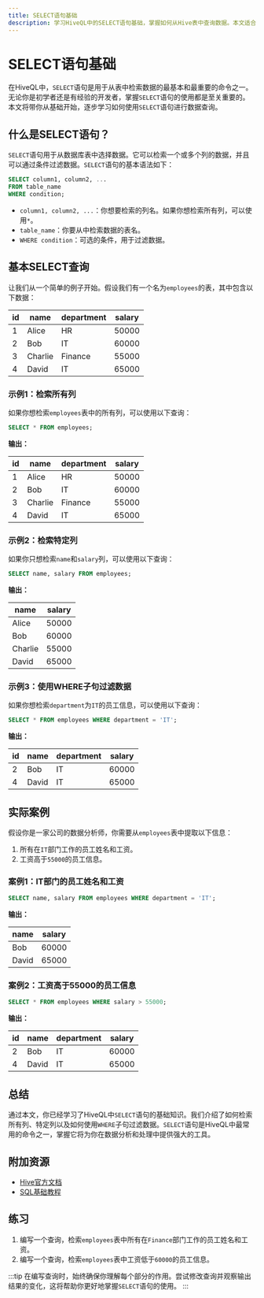 ```yaml
---
title: SELECT语句基础
description: 学习HiveQL中的SELECT语句基础，掌握如何从Hive表中查询数据。本文适合初学者，包含详细的解释、代码示例和实际案例。
---
```


# SELECT语句基础

在HiveQL中，`SELECT`语句是用于从表中检索数据的最基本和最重要的命令之一。无论你是初学者还是有经验的开发者，掌握`SELECT`语句的使用都是至关重要的。本文将带你从基础开始，逐步学习如何使用`SELECT`语句进行数据查询。

## 什么是SELECT语句？

`SELECT`语句用于从数据库表中选择数据。它可以检索一个或多个列的数据，并且可以通过条件过滤数据。`SELECT`语句的基本语法如下：

```sql
SELECT column1, column2, ...
FROM table_name
WHERE condition;
```

- `column1, column2, ...`：你想要检索的列名。如果你想检索所有列，可以使用`*`。
- `table_name`：你要从中检索数据的表名。
- `WHERE condition`：可选的条件，用于过滤数据。

## 基本SELECT查询

让我们从一个简单的例子开始。假设我们有一个名为`employees`的表，其中包含以下数据：

| id  | name   | department | salary |
|-----|--------|------------|--------|
| 1   | Alice  | HR         | 50000  |
| 2   | Bob    | IT         | 60000  |
| 3   | Charlie| Finance    | 55000  |
| 4   | David  | IT         | 65000  |

### 示例1：检索所有列

如果你想检索`employees`表中的所有列，可以使用以下查询：

```sql
SELECT * FROM employees;
```

**输出：**

| id  | name   | department | salary |
|-----|--------|------------|--------|
| 1   | Alice  | HR         | 50000  |
| 2   | Bob    | IT         | 60000  |
| 3   | Charlie| Finance    | 55000  |
| 4   | David  | IT         | 65000  |

### 示例2：检索特定列

如果你只想检索`name`和`salary`列，可以使用以下查询：

```sql
SELECT name, salary FROM employees;
```

**输出：**

| name   | salary |
|--------|--------|
| Alice  | 50000  |
| Bob    | 60000  |
| Charlie| 55000  |
| David  | 65000  |

### 示例3：使用WHERE子句过滤数据

如果你想检索`department`为`IT`的员工信息，可以使用以下查询：

```sql
SELECT * FROM employees WHERE department = 'IT';
```

**输出：**

| id  | name | department | salary |
|-----|------|------------|--------|
| 2   | Bob  | IT         | 60000  |
| 4   | David| IT         | 65000  |

## 实际案例

假设你是一家公司的数据分析师，你需要从`employees`表中提取以下信息：

1. 所有在`IT`部门工作的员工姓名和工资。
2. 工资高于`55000`的员工信息。

### 案例1：IT部门的员工姓名和工资

```sql
SELECT name, salary FROM employees WHERE department = 'IT';
```

**输出：**

| name | salary |
|------|--------|
| Bob  | 60000  |
| David| 65000  |

### 案例2：工资高于55000的员工信息

```sql
SELECT * FROM employees WHERE salary > 55000;
```

**输出：**

| id  | name | department | salary |
|-----|------|------------|--------|
| 2   | Bob  | IT         | 60000  |
| 4   | David| IT         | 65000  |

## 总结

通过本文，你已经学习了HiveQL中`SELECT`语句的基础知识。我们介绍了如何检索所有列、特定列以及如何使用`WHERE`子句过滤数据。`SELECT`语句是HiveQL中最常用的命令之一，掌握它将为你在数据分析和处理中提供强大的工具。

## 附加资源

- [Hive官方文档](https://cwiki.apache.org/confluence/display/Hive/LanguageManual+Select)
- [SQL基础教程](https://www.w3schools.com/sql/)

## 练习

1. 编写一个查询，检索`employees`表中所有在`Finance`部门工作的员工姓名和工资。
2. 编写一个查询，检索`employees`表中工资低于`60000`的员工信息。

:::tip
在编写查询时，始终确保你理解每个部分的作用。尝试修改查询并观察输出结果的变化，这将帮助你更好地掌握`SELECT`语句的使用。
:::